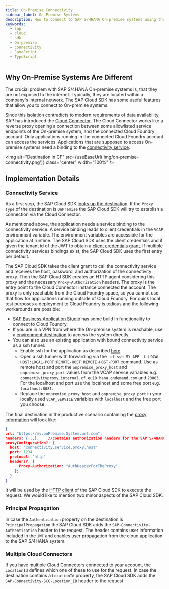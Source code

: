 ```yaml
---
title: On-Premise Connectivity
sidebar_label: On-Premise Systems
description: How to connect to SAP S/4HANA On-premise systems using the SAP Cloud SDK
keywords:
  - sap
  - cloud
  - sdk
  - On-premise
  - connectivity
  - JavaScript
  - TypeScript
---
```



## Why On-Premise Systems Are Different

The crucial problem with SAP S/4HANA On-premise systems is, that they are not exposed to the internet.
Typically, they are located within a company's internal network.
The SAP Cloud SDK has some useful features that allow you to connect to On-premise systems.

Since this isolation contradicts to modern requirements of data availability, SAP has introduced the [Cloud Connector](https://help.sap.com/viewer/cca91383641e40ffbe03bdc78f00f681/Cloud/en-US/e6c7616abb5710148cfcf3e75d96d596.html?q=cloud%20connector).
The Cloud Connector works like a reverse proxy opening a connection between some allowlisted service endpoints of the On-premise system, and the connected Cloud Foundry account.
Only applications running in the connected Cloud Foundry account can access the services.
Applications that are supposed to access On-premise systems need a binding to the [connectivity service](https://www.cloudfoundry.org/the-foundry/sap-cloud-platform-service-connectivity/).

<img
  alt="Destination in CF"
  src={useBaseUrl('img/on-premise-connectivity.png')}
  class="center"
  width="100%"
/>

## Implementation Details

### Connectivity Service

As a first step, the SAP Cloud SDK [looks up the destination](./destination.mdx).
If the `Proxy Type` of the destination is `OnPremise` the SAP Cloud SDK will try to establish a connection via the Cloud Connector.

As mentioned above, the application needs a service binding to the connectivity service.
A service binding leads to client credentials in the `VCAP` environment variable.
The environment variables are accessible for the application at runtime.
The SAP Cloud SDK uses the client credentials and if given the tenant id of the JWT to obtain a [client credentials grant.](https://help.sap.com/viewer/8d8be6a74e4e49589a546c02ee193741/latest/en-US/f1eff1dd7907469491989b3a36e6a7c6.html)
If multiple connectivity services bindings exist, the SAP Cloud SDK uses the first entry per default.

The SAP Cloud SDK takes the client grant to call the connectivity service and receives the host, password, and authorization of the connectivity proxy.
Then the SAP Cloud SDK creates an HTTP agent considering this proxy and the necessary `Proxy-Authorization` headers.
The proxy is the entry point to the Cloud Connector instance connected the account.
The proxy is only reachable from the Cloud Foundry space, so you cannot use that flow for applications running outside of Cloud Foundry.
For quick local test purposes a deployment to Cloud Foundry is tedious and the following workarounds are possible:
- [SAP Business Application Studio](../../guides/bas-external-system.mdx) has some build in functionality to connect to Cloud Foundry.
- If you are in a VPN from where the On-premise system is reachable, use a [environment destination](./destination.mdx) to access the system directly.
- You can also use an existing application with bound connectivity service as a ssh tunnel:
    - Enable ssh for the application as described [here](https://docs.cloudfoundry.org/devguide/deploy-apps/ssh-apps.html)
    - Open a ssh tunnel with forwarding via the ` cf ssh MY-APP -L LOCAL-HOST:LOCAL-PORT:REMOTE-HOST:REMOTE-HOST-PORT` command.
    Use as remote host and port the `onpremise_proxy_host` and `onpremise_proxy_port` values from the VCAP service variables e.g. `connectivityproxy.internal.cf.eu10.hana.ondemand.com` and `20003`.
    For the localhost and port use the localhost and some free port e.g. `localhost:8081`.
    - Replace the `onpremise_proxy_host` and `onpremise_proxy_port` in your locally used `VCAP_SERVICE` variables with `localhost` and the free port you choose.

The final destination in the productive scenario containing the [proxy information](./proxy.mdx) will look like:

```JSON
{
url: "https://my.onPremise.System.url.com",
headers: {...},    //contains authorization headers for the SAP S/4HANA system
proxyConfiguration?: {
  host: "connectivity.service.proxy.host"
  port: 1234
  protocol: "http"
  headers?: {
      Proxy-Authorization: "AuthHeaderForTheProxy"
    };,
  }
}
```

It will be used by the [HTTP client](generic-http-client.mdx) of the SAP Cloud SDK to execute the request.
We would like to mention two minor aspects of the SAP Cloud SDK.

### Principal Propagation

In case the `Authentication` property on the destination is `PrincipalPropagation` the SAP Cloud SDK adds the `SAP-Connectivity-Authentication` header to the request.
The header contains user information included in the `JWT` and enables user propagation from the cloud application to the SAP S/4HANA system.

### Multiple Cloud Connectors

If you have multiple Cloud Connectors connected to your account, the `LocationId` defines which one of these to use for the request.
In case the destination contains a `LocationId` property, the SAP Cloud SDK adds the `SAP-Connectivity-SCC-Location_ID` header to the request.
